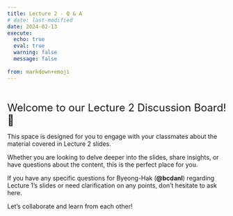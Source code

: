 ```yaml
---
title: Lecture 2 - Q & A
# date: last-modified
date: 2024-02-13
execute: 
  echo: true
  eval: true
  warning: false
  message: false
  
from: markdown+emoji
---
```


<br>

<font size = "5">Welcome to our Lecture 2 Discussion Board! 👋 </font>


This space is designed for you to engage with your classmates about the material covered in Lecture 2 slides. 

Whether you are looking to delve deeper into the slides, share insights, or have questions about the content, this is the perfect place for you.

If you have any specific questions for Byeong-Hak (**@bcdanl**) regarding Lecture 1's slides or need clarification on any points, don't hesitate to ask here. 

Let's collaborate and learn from each other!


